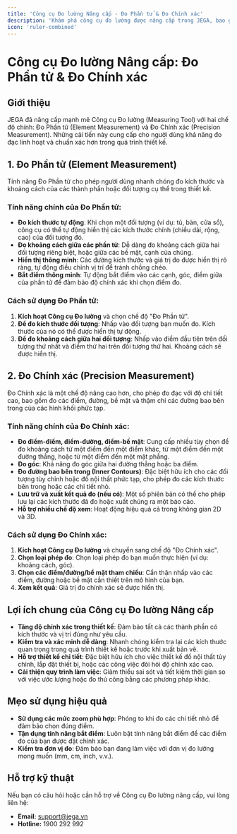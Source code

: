 ```yaml
---
title: 'Công cụ Đo lường Nâng cấp - Đo Phần tử & Đo Chính xác'
description: 'Khám phá công cụ đo lường được nâng cấp trong JEGA, bao gồm tính năng Đo Phần tử và Đo Chính xác để hỗ trợ thiết kế chi tiết.'
icon: 'ruler-combined'
---
```


# Công cụ Đo lường Nâng cấp: Đo Phần tử & Đo Chính xác

## Giới thiệu

JEGA đã nâng cấp mạnh mẽ Công cụ Đo lường (Measuring Tool) với hai chế độ chính: Đo Phần tử (Element Measurement) và Đo Chính xác (Precision Measurement). Những cải tiến này cung cấp cho người dùng khả năng đo đạc linh hoạt và chuẩn xác hơn trong quá trình thiết kế.

## 1. Đo Phần tử (Element Measurement)

Tính năng Đo Phần tử cho phép người dùng nhanh chóng đo kích thước và khoảng cách của các thành phần hoặc đối tượng cụ thể trong thiết kế.

### Tính năng chính của Đo Phần tử:
- **Đo kích thước tự động**: Khi chọn một đối tượng (ví dụ: tủ, bàn, cửa sổ), công cụ có thể tự động hiển thị các kích thước chính (chiều dài, rộng, cao) của đối tượng đó.
- **Đo khoảng cách giữa các phần tử**: Dễ dàng đo khoảng cách giữa hai đối tượng riêng biệt, hoặc giữa các bề mặt, cạnh của chúng.
- **Hiển thị thông minh**: Các đường kích thước và giá trị đo được hiển thị rõ ràng, tự động điều chỉnh vị trí để tránh chồng chéo.
- **Bắt điểm thông minh**: Tự động bắt điểm vào các cạnh, góc, điểm giữa của phần tử để đảm bảo độ chính xác khi chọn điểm đo.

### Cách sử dụng Đo Phần tử:
1.  **Kích hoạt Công cụ Đo lường** và chọn chế độ "Đo Phần tử".
2.  **Để đo kích thước đối tượng**: Nhấp vào đối tượng bạn muốn đo. Kích thước của nó có thể được hiển thị tự động.
3.  **Để đo khoảng cách giữa hai đối tượng**: Nhấp vào điểm đầu tiên trên đối tượng thứ nhất và điểm thứ hai trên đối tượng thứ hai. Khoảng cách sẽ được hiển thị.

## 2. Đo Chính xác (Precision Measurement)

Đo Chính xác là một chế độ nâng cao hơn, cho phép đo đạc với độ chi tiết cao, bao gồm đo các điểm, đường, bề mặt và thậm chí các đường bao bên trong của các hình khối phức tạp.

### Tính năng chính của Đo Chính xác:
- **Đo điểm-điểm, điểm-đường, điểm-bề mặt**: Cung cấp nhiều tùy chọn để đo khoảng cách từ một điểm đến một điểm khác, từ một điểm đến một đường thẳng, hoặc từ một điểm đến một mặt phẳng.
- **Đo góc**: Khả năng đo góc giữa hai đường thẳng hoặc ba điểm.
- **Đo đường bao bên trong (Inner Contours)**: Đặc biệt hữu ích cho các đối tượng tùy chỉnh hoặc đồ nội thất phức tạp, cho phép đo các kích thước bên trong hoặc các chi tiết nhỏ.
- **Lưu trữ và xuất kết quả đo (nếu có)**: Một số phiên bản có thể cho phép lưu lại các kích thước đã đo hoặc xuất chúng ra một báo cáo.
- **Hỗ trợ nhiều chế độ xem**: Hoạt động hiệu quả cả trong không gian 2D và 3D.

### Cách sử dụng Đo Chính xác:
1.  **Kích hoạt Công cụ Đo lường** và chuyển sang chế độ "Đo Chính xác".
2.  **Chọn loại phép đo**: Chọn loại phép đo bạn muốn thực hiện (ví dụ: khoảng cách, góc).
3.  **Chọn các điểm/đường/bề mặt tham chiếu**: Cẩn thận nhấp vào các điểm, đường hoặc bề mặt cần thiết trên mô hình của bạn.
4.  **Xem kết quả**: Giá trị đo chính xác sẽ được hiển thị.

## Lợi ích chung của Công cụ Đo lường Nâng cấp

- **Tăng độ chính xác trong thiết kế**: Đảm bảo tất cả các thành phần có kích thước và vị trí đúng như yêu cầu.
- **Kiểm tra và xác minh dễ dàng**: Nhanh chóng kiểm tra lại các kích thước quan trọng trong quá trình thiết kế hoặc trước khi xuất bản vẽ.
- **Hỗ trợ thiết kế chi tiết**: Đặc biệt hữu ích cho việc thiết kế đồ nội thất tùy chỉnh, lắp đặt thiết bị, hoặc các công việc đòi hỏi độ chính xác cao.
- **Cải thiện quy trình làm việc**: Giảm thiểu sai sót và tiết kiệm thời gian so với việc ước lượng hoặc đo thủ công bằng các phương pháp khác.

## Mẹo sử dụng hiệu quả

- **Sử dụng các mức zoom phù hợp**: Phóng to khi đo các chi tiết nhỏ để đảm bảo chọn đúng điểm.
- **Tận dụng tính năng bắt điểm**: Luôn bật tính năng bắt điểm để các điểm đo của bạn được đặt chính xác.
- **Kiểm tra đơn vị đo**: Đảm bảo bạn đang làm việc với đơn vị đo lường mong muốn (mm, cm, inch, v.v.).

## Hỗ trợ kỹ thuật

Nếu bạn có câu hỏi hoặc cần hỗ trợ về Công cụ Đo lường nâng cấp, vui lòng liên hệ:

- **Email:** support@jega.vn
- **Hotline:** 1900 292 992
